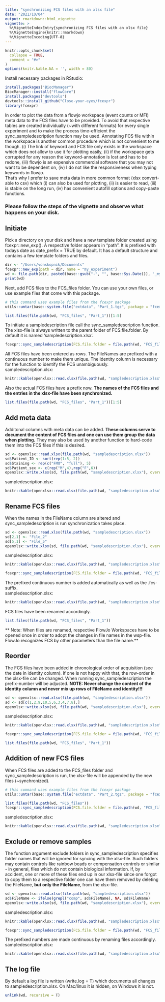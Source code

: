 ```yaml
---
title: "synchronizing FCS files with an xlsx file"
date: "2021/10/04"
output: rmarkdown::html_vignette
vignette: >
  %\VignetteIndexEntry{synchronizing FCS files with an xlsx file}
  %\VignetteEngine{knitr::rmarkdown}
  %\VignetteEncoding{UTF-8}
---
```



```r
knitr::opts_chunk$set(
  collapse = TRUE,
  comment = "#>"
)
options(knitr.kable.NA = '', width = 80)
```

Install necessary packages in RStudio:
```r
install.packages("BiocManager")
BiocManager::install("flowCore")
install.packages("devtools")
devtools::install_github("Close-your-eyes/fcexpr")
library(fcexpr)
```

In order to plot the data from a flowjo workspace (event counts or MFI) meta data to the FCS files have to be provided. To avoid that respective tables are created individually (~with different formats) for every single experiment and to make the process time-efficient the sync_sampledescription function may be used. Annotating FCS file within the workspace is another common procedure which is not convenient to me though. (i) The link of keyword and FCS file only exists in the workspace which does not allow to use it for plotting easily, (ii) if the workspace gets corrupted for any reason the keyword-annotation is lost and has to be redone, (iii) flowjo is an expensive commercial software that you may not want to be dependent on, (iv) I do not like the responsiveness when typing keywords in flowjo.  
That's why I prefer to save meta data in more common format (xlsx convert-able to csv) which (i) can also be used for plotting, (ii) is easier to read, (iii) is stable on the long run, (iv) has convenient autofill options and copy-paste functions.

### Please follow the steps of the vignette and observe what happens on your disk.

## Initiate

Pick a directory on your disk and have a new template folder created using fcexpr::new_exp(). A respective folder appears in "path". It is prefixed with todays date as date_prefix = TRUE by default. It has a default structure and contains a few template folders and files.  
```r
dir <- "/Users/vonskopnik/Documents"
fcexpr::new_exp(path = dir, name = "my_experiment")
wd <- file.path(dir, paste0(base::gsub("-", "", base::Sys.Date()), "_my_experiment"))
print(wd)
```

Next, add FCS files to the FCS_files folder. You can use your own files, or use example files that come with this package.
```r
# this command uses example files from the fcexpr package
utils::untar(base::system.file("extdata", "Part_1.tgz", package = "fcexpr"), exdir = file.path(wd, "FCS_files"))
```
```r
list.files(file.path(wd, "FCS_files", "Part_1"))[1:5]
```

To initiate a sampledescription file call the sync_sampledescription function. The xlsx-file is always written to the parent folder of FCS.file.folder. By default it is named 'sampledescription.xlsx'.
```r
fcexpr::sync_sampledescription(FCS.file.folder = file.path(wd, "FCS_files"), init.columns = c())
```
All FCS files have been entered as rows. The FileNames are prefixed with a continuous number to make them unique. The identity column is necessary for the function to identify the FCS unambiguously.  
sampledescription.xlsx:
```r
knitr::kable(openxlsx::read.xlsx(file.path(wd, "sampledescription.xlsx")))
```

Also the actual FCS files have a prefix now. **The names of the FCS files and the entries in the xlsx-file have been synchronized.**
```r
list.files(file.path(wd, "FCS_files", "Part_1"))[1:5]
```


## Add meta data

Additonal columns with meta data can be added. **These columns serve to document the content of FCS files and one can use them group the data when plotting.** They may also be used by another function to hard-code them into the FCS files if this is desired.
```r
sd <- openxlsx::read.xlsx(file.path(wd, "sampledescription.xlsx"))
sd$Patient_ID <- sort(rep(1:5, 2))
sd$Staining <- rep(c("FMO", "full"), 5)
sd$Patient_sex <- c(rep("M",4),rep("F",6))
openxlsx::write.xlsx(sd, file.path(wd, "sampledescription.xlsx"), overwrite = T)
```
sampledescription.xlsx:
```r
knitr::kable(openxlsx::read.xlsx(file.path(wd, "sampledescription.xlsx")))
```

## Rename FCS files

When the names in the FileName column are altered and sync_sampledescription is run synchronization takes place.
```r
sd <- openxlsx::read.xlsx(file.path(wd, "sampledescription.xlsx"))
sd[2,1] <- "File_2"
sd[5,1] <- "File_5"
openxlsx::write.xlsx(sd, file.path(wd, "sampledescription.xlsx"), overwrite = T)
```
sampledescription.xlsx:
```r
knitr::kable(openxlsx::read.xlsx(file.path(wd, "sampledescription.xlsx")))
```
```r
fcexpr::sync_sampledescription(FCS.file.folder = file.path(wd, "FCS_files"), write.log = F)
```

The prefixed continuous number is added automatically as well as the .fcs-suffix.  
sampledescription.xlsx:
```r
knitr::kable(openxlsx::read.xlsx(file.path(wd, "sampledescription.xlsx")))
```
FCS files have been renamed accordingly.
```r
list.files(file.path(wd, "FCS_files", "Part_1"))
```
** Note: When files are renamed, respective FlowJo Workspaces have to be opened once in order to adopt the changes in file names in the wsp-file. FlowJo recognizes FCS by other parameters than the file name.**

## Reorder

The FCS files have been added in chronological order of acquisition (see the date in identity column). If one is not happy with that, the row-order in the xlsx-file can be changed. When running sync_sampledescription the prefix-number will be adjusted. **NOTE: Never change the content of the identity column and never mix up rows of FileName and identity!!!**

```r
sd <- openxlsx::read.xlsx(file.path(wd, "sampledescription.xlsx"))
sd <- sd[c(1,2,9,10,5,6,3,4,7,8),]
openxlsx::write.xlsx(sd, file.path(wd, "sampledescription.xlsx"), overwrite = T)
```
sampledescription.xlsx:
```r
knitr::kable(openxlsx::read.xlsx(file.path(wd, "sampledescription.xlsx")))
```
```r
fcexpr::sync_sampledescription(FCS.file.folder = file.path(wd, "FCS_files"), write.log = F)
```
```r
list.files(file.path(wd, "FCS_files", "Part_1"))
```

## Addition of new FCS files

When FCS files are added to the FCS_files folder and sync_sampledescription is run, the xlsx-file will be appended by the new files (~synchronized).
```r
# this command uses example files from the fcexpr package
utils::untar(base::system.file("extdata", "Part_2.tgz", package = "fcexpr"), exdir = file.path(wd, "FCS_files"))
```
```r
list.files(file.path(wd, "FCS_files"))
fcexpr::sync_sampledescription(FCS.file.folder = file.path(wd, "FCS_files"), write.log = F)
```
sampledescription.xlsx:
```r
knitr::kable(openxlsx::read.xlsx(file.path(wd, "sampledescription.xlsx")))
```

## Exclude or remove samples

The function argument exclude.folders in sync_sampledescription specifies folder names that will be ignored for syncing with the xlsx-file. Such folders may contain controls like rainbow beads or compensation controls or similar - in general, files which do not contain biological information. If, by accident, one or more of these files end up in our xlsx-file since one forgot to copy them to a respective folder one can have them removed by deleting the FileName, **but only the FileName**, from the xlsx-file.

```r
sd <- openxlsx::read.xlsx(file.path(wd, "sampledescription.xlsx"))
sd$FileName <- ifelse(grepl("comp", sd$FileName), NA, sd$FileName)
openxlsx::write.xlsx(sd, file.path(wd, "sampledescription.xlsx"), overwrite = T)
```
sampledescription.xlsx:
```r
knitr::kable(openxlsx::read.xlsx(file.path(wd, "sampledescription.xlsx")))
```
```r
fcexpr::sync_sampledescription(FCS.file.folder = file.path(wd, "FCS_files"), write.log = F)
```

The prefixed numbers are made continuous by renaming files accordingly.
sampledescription.xlsx:
```r
knitr::kable(openxlsx::read.xlsx(file.path(wd, "sampledescription.xlsx")))
```

## The log file

By default a log file is written (write.log = T) which documents all changes to sampledescription.xlsx. On Mac/linux it is hidden, on Windows it is not.

```r
unlink(wd, recursive = T)
```

